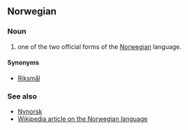 ==Norwegian==
===Noun===
#one of the two official forms of the [[Norwegian]] language.
====Synonyms====
*[[Riksmål]]
===See also===
*[[Nynorsk]]
*[[w:Norwegian language|Wikipedia article on the Norwegian language]]